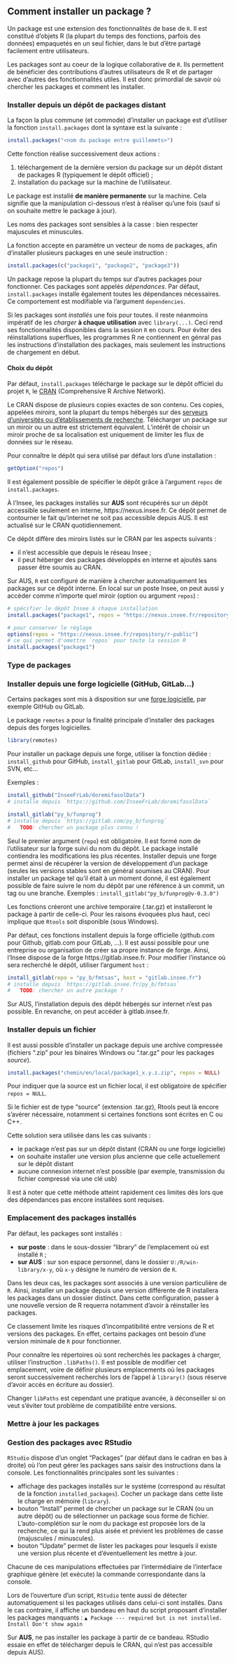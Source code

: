 ## Comment installer un package ?

Un package est une extension des fonctionnalités de base de `R`. Il est constitué d'objets R (la plupart du temps des fonctions, parfois des données) empaquetés en un seul fichier, dans le but d'être partagé facilement entre utilisateurs.

Les packages sont au coeur de la logique collaborative de `R`. Ils permettent de bénéficier des contributions d'autres utilisateurs de R et de partager avec d'autres des fonctionnalités utiles. Il est donc primordial de savoir où chercher les packages et comment les installer.

### Installer depuis un dépôt de packages distant

La façon la plus commune (et commode) d'installer un package est d'utiliser la fonction `install.packages` dont la syntaxe est la suivante :

```r
install.packages("<nom du package entre guillemets>")
```

Cette fonction réalise successivement deux actions :

1. téléchargement de la dernière version du package sur un dépôt distant de packages R (typiquement le dépôt officiel) ;
2. installation du package sur la machine de l'utilisateur.

Le package est installé **de manière permanente** sur la machine. Cela signifie que la manipulation ci-dessous n'est à réaliser qu'une fois (sauf si on souhaite mettre le package à jour).

::: {.remarque data-latex=""}
Les noms des packages sont sensibles à la casse : bien respecter majuscules et minuscules.
:::

La fonction accepte en paramètre un vecteur de noms de packages, afin d'installer plusieurs packages en une seule instruction :

```r
install.packages(c("package1", "package2", "package3"))
```

Un package repose la plupart du temps sur d'autres packages pour fonctionner. Ces packages sont appelés _dépendances_. Par défaut, `install.packages` installe également toutes les dépendances nécessaires. Ce comportement est modifiable via l'argument `dependencies`.

::: {.remarque data-latex=""}

Si les packages sont _installés_ une fois pour toutes. il reste néanmoins impératif de les _charger_ **à chaque utilisation** avec `library(...)`. Ceci rend ses fonctionnalités disponibles dans la session `R` en cours. Pour éviter des réinstallations superflues, les programmes R ne contiennent en génral pas les instructions d'installation des packages, mais seulement les instructions de chargement en début.

:::

#### Choix du dépôt

Par défaut, `install.packages` télécharge le package sur le dépôt officiel du projet `R`, le [CRAN](https://cran.r-project.org) (Comprehensive R Archive Network).

Le CRAN dispose de plusieurs copies exactes de son contenu. Ces copies, appelées _miroirs_, sont la plupart du temps hébergés sur des [serveurs d'universités ou d'établissements de recherche](https://cran.r-project.org/mirrors.html). Télécharger un package sur un miroir ou un autre est strictement équivalent. L'intérêt de choisir un miroir proche de sa localisation est uniquement de limiter les flux de données sur le réseau.

Pour connaître le dépôt qui sera utilisé par défaut lors d'une installation :
```r
getOption("repos")
```
Il est également possible de spécifier le dépôt grâce à l'argument `repos` de `install.packages`.

::: {.remarque data-latex=""}

À l'Insee, les packages installés sur **AUS** sont récupérés sur un dépôt accessible seulement en interne, https://nexus.insee.fr. Ce dépôt permet de contourner le fait qu'internet ne soit pas accessible depuis AUS. Il est actualisé sur le CRAN quotidiennement.

Ce dépôt diffère des miroirs listés sur le CRAN par les aspects suivants :

- il n'est accessible que depuis le réseau Insee ;
- il peut héberger des packages développés en interne et ajoutés sans passer être soumis au CRAN.

Sur AUS, `R` est configuré de manière à chercher automatiquement les packages sur ce dépôt interne. En local sur un poste Insee, on peut aussi y accèder comme n'importe quel miroir (option ou argument `repos`) :

```r
# spécifier le dépôt Insee à chaque installation
install.packages("package1", repos = "https://nexus.insee.fr/repository/r-public")

# pour conserver le réglage
options(repos = "https://nexus.insee.fr/repository/r-public")
# ce qui permet d'omettre `repos` pour toute la session R
install.packages("package1")
```

:::

### Type de packages

<!-- à compléter (source vs win.binary et Rtools) -->

### Installer depuis une forge logicielle (GitHub, GitLab...)

Certains packages sont mis à disposition sur une [forge logicielle](https://fr.wikipedia.org/wiki/Forge_%28informatique%29), par exemple GitHub ou GitLab.

<!--
Raisons pour lesquelles tous les packages pas sur le CRAN

- seulement les versions stables
- processus de soumission plus complexe, effort de maintenance
- package trop spécifique (exemple : outil purement Insee)
- ...
-->

Le package `remotes` a pour la finalité principale d'installer des packages depuis des forges logicielles.

```r
library(remotes)
```

Pour installer un package depuis une forge, utiliser la fonction dédiée : `install_github` pour GitHub, `install_gitlab` pour GitLab, `install_svn` pour SVN, etc...

Exemples :

```r
install_github("InseeFrLab/doremifasolData")
# installe depuis `https://github.com/InseeFrLab/doremifasolData`
```

```r
install_gitlab("py_b/funprog")
# installe depuis `https://gitlab.com/py_b/funprog`
#   TODO: chercher un package plus connu !
```

Seul le premier argument (`repo`) est obligatoire. Il est formé nom de l'utilisateur sur la forge suivi du nom du dépôt. Le package installé contiendra les modifications les plus récentes. Installer depuis une forge permet ainsi de récupérer la version de développement d'un package (seules les versions stables sont en général soumises au CRAN). Pour installer un package tel qu'il était à un moment donné, il est également possible de faire suivre le nom du dépôt par une référence à un commit, un tag ou une branche. Exemples : `install_gitlab("py_b/funprog@v-0.3.0")`

Les fonctions créeront une archive temporaire (.tar.gz) et installeront le package à partir de celle-ci. Pour les raisons évoquées plus haut, ceci implique que `Rtools` soit disponible (sous Windows).

Par défaut, ces fonctions installent depuis la forge officielle (github.com pour Github, gitlab.com pour GitLab, ...). Il est aussi possible pour une entreprise ou organisation de créer sa propre instance de forge. Ainsi, l'Insee dispose de la forge https://gitlab.insee.fr. Pour modifier l'instance où sera recherché le dépôt, utiliser l'argument `host` :

```r
install_gitlab(repo = "py_b/fmtsas", host = "gitlab.insee.fr")
# installe depuis `https://gitlab.insee.fr/py_b/fmtsas`
#   TODO: chercher un autre package ?
```

::: {.remarque data-latex=""}
Sur AUS, l'installation depuis des dépôt hébergés sur internet n'est pas possible. En revanche, on peut accéder à gitlab.insee.fr.
:::

### Installer depuis un fichier

Il est aussi possible d'installer un package depuis une archive compressée (fichiers ".zip" pour les binaires Windows ou ".tar.gz" pour les packages _source_).

```r
install.packages("chemin/en/local/package1_x.y.z.zip", repos = NULL)
```
Pour indiquer que la source est un fichier local, il est obligatoire de spécifier `repos = NULL`.

Si le fichier est de type "source" (extension .tar.gz), Rtools peut là encore s'avérer nécessaire, notamment si certaines fonctions sont écrites en C ou C++.

Cette solution sera utilisée dans les cas suivants : 

- le package n'est pas sur un dépôt distant (CRAN ou une forge logicielle)
- on souhaite installer une version plus ancienne que celle actuellement sur le dépôt distant
- aucune connexion internet n'est possible (par exemple, transmission du fichier compressé via une clé usb)

Il est à noter que cette méthode atteint rapidement ces limites dès lors que des dépendances pas encore installées sont requises.

### Emplacement des packages installés

Par défaut, les packages sont installés :

- **sur poste** : dans le sous-dossier "library" de l'emplacement où est installé `R` ;
- **sur AUS** : sur son espace personnel, dans le dossier `U:/R/win-library/x-y`, où `x-y` désigne le numéro de version de `R`.

Dans les deux cas, les packages sont associés à une version particulière de `R`. Ainsi, installer un package depuis une version différente de R installera les packages dans un dossier distinct. Dans cette configuration, passer à une nouvelle version de R requerra notamment d'avoir à réinstaller les packages.

Ce classement limite les risques d'incompatibilité entre versions de R et versions des packages. En effet, certains packages ont besoin d'une version minimale de `R` pour fonctionner.

Pour connaître les répertoires où sont recherchés les packages à charger, utiliser l'instruction `.libPaths()`. Il est possible de modifier cet emplacement, voire de définir plusieurs emplacements où les packages seront successivement recherchés lors de l'appel à `library()` (sous réserve d'avoir accès en écriture au dossier).

Changer `libPaths` est cependant une pratique avancée, à déconseiller si on veut s'éviter tout problème de compatibilité entre versions.

### Mettre à jour les packages

<!-- à compléter -->

### Gestion des packages avec RStudio

`RStudio` dispose d'un onglet "Packages" (par défaut dans le cadran en bas à droite) où l'on peut gérer les packages sans saisir des instructions dans la console. Les fonctionnalités principales sont les suivantes :

- affichage des packages installés sur le système (correspond au résultat de la fonction `installed_packages`). Cocher un package dans cette liste le charge en mémoire (`library`).
- bouton "Install" permet de chercher un package sur le CRAN (ou un autre dépôt) ou de sélectionner un package sous forme de fichier. L'auto-complétion sur le nom du package est proposée lors de la recherche, ce qui la rend plus aisée et prévient les problèmes de casse (majuscules / minuscules).
- bouton "Update" permet de lister les packages pour lesquels il existe une version plus récente et d'éventuellement les mettre à jour.

Chacune de ces manipulations effectuées par l'intermédiaire de l'interface graphique génère (et exécute) la commande correspondante dans la console.

Lors de l'ouverture d'un script, `RStudio` tente aussi de détecter automatiquement si les packages utilisés dans celui-ci sont installés. Dans le cas contraire, il affiche un bandeau en haut du script proposant d'installer les packages manquants :
`▲ Package --- required but is not installed. Install Don't show again`

::: {.remarque data-latex=""}
Sur **AUS**, ne pas installer les package à partir de ce bandeau. RStudio essaie en effet de télécharger depuis le CRAN, qui n'est pas accessible depuis AUS).
:::


<!-- 

# Installer des _packages_

L'utilisateur souhaite installer des _packages_. Cette fiche doit aller avec les fiches "Comment gérer ses dépendances", 

## Un plan très rapide

### En vrac, les élements qu'il va falloir définir à un moment
- c'est quoi un _package_?
- distinction source/binary
- c'est quoi un repo? Nexus, Cran, Github/Gitlab.
- c'est quoi Rtools? Comment savoir si `R` sait où trouver Rtools?
- c'est quoi une librairie?
- `.libPaths()`.
- C'est quoi une dépendance de _package_?

### Introduction aux _packages_

#### C'est quoi un _package_?

Traduire des éléments existants en anglais, et donner quelques exemples. Expliquer pourquoi on doit installer des _packages_ et que les _packages_ sont au coeur de la logique collaborative de `R`.

#### Qu'est-ce qu'une dépendance?

Traduire des éléments existants en anglais, et donner quelques exemples.

Remarque: utiliser beaucoup de _packages_ fragilise le code. Il faut bien réfléchir avant d'ajouter un _package_ à un projet. Renvoi à la future fiche sur la gestion des dépendances.

#### Où trouve-t-on des _packages_?

Introduire la notion de `repo`: CRAN ou Github.

### Comment installer un _package_ issu du CRAN?

- Expliquer qu'on n'a pas accès à Internet, et l'existence du Nexus.
- Préciser que `install.packages()` installe par défaut la dernière version disponible du _package_.
- Comment utiliser `install.packages()` et ses options: `repo`, `lib` et `dependencies`.
- Bien expliquer que dans AUS il faut installer le _package_ dans un répertoire sur lequel on a les droits en écriture. Expliquer `.libPaths` le cas échéant.

### Quelques situations particulières

#### Comment utiliser un _package_ disponible uniquement sur Github?

On peut expliquer facilement comment le faire sur le SSP Cloud. Je ne sais pas si on veut donner une méthode pour le faire dans AUS. On peut peut-être dire que c'est techniquement possible (bien que complexe), mais que ce n'est pas recommandé pour des raisons de sécurité.

#### Comment installer une version particulière d'un _package_?

C'est une utilisation avancée. On peut installer une version particulière un _package_ en faisant une installation manuelle:

- Télécharger la version souhaitée du _package_ en source concerné sur le CRAN.
- Installer ce _package_ avec `install.packages` et `repos = NULL`, en spécifiant bien la librairie.

## Fin du plan temporaire

-->
